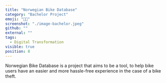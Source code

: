```yaml
---
title: "Norwegian Bike Database"
category: "Bachelor Project"
emoji: "👨‍🎓"
screenshot: "./image-bachelor.jpeg"
github: ""
external: ""
tags:
  - Digital Transformation
visible: true
position: 8
---
```


Norwegian Bike Database is a project that aims to be a tool, to help bike users have an easier and
more hassle-free experience in the case of a bike theft.
